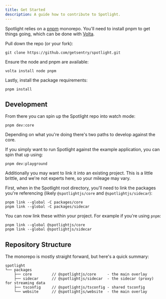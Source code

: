 ```yaml
---
title: Get Started
description: A guide how to contribute to Spotlight.
---
```


Spotlight relies on a [pnpm](https://pnpm.io) monorepo. You'll need to install pnpm to get things going, which can be done with [Volta](https://volta.sh).

Pull down the repo (or your fork):

```shell
git clone https://github.com/getsentry/spotlight.git
```

Ensure the node and pnpm are available:

```shell
volta install node pnpm
```

Lastly, install the package requirements:

```shell
pnpm install
```

## Development

From there you can spin up the Spotlight repo into watch mode:

```shell
pnpm dev:core
```

Depending on what you're doing there's two paths to develop against the core.

If you simply want to run Spotlight against the example application, you can spin that up using:

```shell
pnpm dev:playground
```

Additionally you may want to link it into an existing project. This is a little brittle, and we're not experts here, so your mileage may vary.

First, when in the Spotlight root directory, you'll need to link the packages you're referencing (likely `@spotlightjs/core` and `@spotlightjs/sidecar`):

```shell
pnpm link --global -C packages/core
pnpm link --global -C packages/sidecar
```

You can now link these within your project. For example if you're using `pnpm`:

```shell
pnpm link --global @spotlightjs/core
pnpm link --global @spotlightjs/sidecar
```

## Repository Structure

The monorepo is mostly straight forward, but here's a quick summary: 

```
spotlight
└── packages                
    ├── core         // @spotlightjs/core     - the main overlay
    ├── sidecar      // @spotlightjs/sidecar  - the sidecar (proxy) for streaming data
    ├── tsconfig     // @spotlightjs/tsconfig - shared tsconfig
    └── website      // @spotlightjs/website  - the main overlay
```
